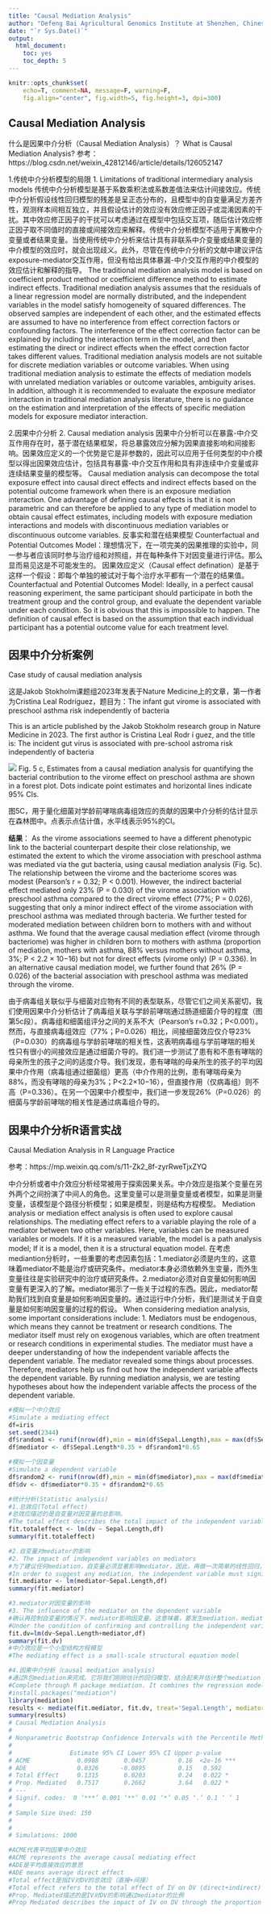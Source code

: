---
title: "Causal Mediation Analysis"
author: "Defeng Bai Agricultural Genomics Institute at Shenzhen, Chinese Academy of Agricultural Sciences"
date: "`r Sys.Date()`"
output:
  html_document:
    toc: yes
    toc_depth: 5
---

```{r setup, include=FALSE}
knitr::opts_chunk$set(
	echo=T, comment=NA, message=F, warning=F,
	fig.align="center", fig.width=5, fig.height=3, dpi=300)
```


## Causal Mediation Analysis

什么是因果中介分析（Causal Mediation Analysis）？
What is Causal Mediation Analysis?
参考：https://blog.csdn.net/weixin_42812146/article/details/126052147

1.传统中介分析模型的局限
1. Limitations of traditional intermediary analysis models
传统中介分析模型是基于系数乘积法或系数差值法来估计间接效应。传统中介分析假设线性回归模型的残差是呈正态分布的，且模型中的自变量满足方差齐性，观测样本间相互独立，并且假设估计的效应没有效应修正因子或混淆因素的干扰。其中效应修正因子的干扰可以考虑通过在模型中包括交互项，随后估计效应修正因子取不同值时的直接或间接效应来解释。传统中介分析模型不适用于离散中介变量或者结果变量。当使用传统中介分析来估计具有非联系中介变量或结果变量的中介模型的效应时，就会出现歧义。此外，尽管在传统中介分析的文献中建议评估exposure-mediator交互作用，但没有给出具体暴漏-中介交互作用的中介模型的效应估计和解释的指导。
The traditional mediation analysis model is based on coefficient product method or coefficient difference method to estimate indirect effects. Traditional mediation analysis assumes that the residuals of a linear regression model are normally distributed, and the independent variables in the model satisfy homogeneity of squared differences. The observed samples are independent of each other, and the estimated effects are assumed to have no interference from effect correction factors or confounding factors. The interference of the effect correction factor can be explained by including the interaction term in the model, and then estimating the direct or indirect effects when the effect correction factor takes different values. Traditional mediation analysis models are not suitable for discrete mediation variables or outcome variables. When using traditional mediation analysis to estimate the effects of mediation models with unrelated mediation variables or outcome variables, ambiguity arises. In addition, although it is recommended to evaluate the exposure mediator interaction in traditional mediation analysis literature, there is no guidance on the estimation and interpretation of the effects of specific mediation models for exposure mediator interaction.

2.因果中介分析
2. Causal mediation analysis
因果中介分析可以在暴露-中介交互作用存在时，基于潜在结果框架，将总暴露效应分解为因果直接影响和间接影响。因果效应定义的一个优势是它是非参数的，因此可以应用于任何类型的中介模型以得出因果效应估计，包括具有暴露-中介交互作用和具有非连续中介变量或非连续结果变量的模型等。
Causal mediation analysis can decompose the total exposure effect into causal direct effects and indirect effects based on the potential outcome framework when there is an exposure mediation interaction. One advantage of defining causal effects is that it is non parametric and can therefore be applied to any type of mediation model to obtain causal effect estimates, including models with exposure mediation interactions and models with discontinuous mediation variables or discontinuous outcome variables.
反事实和潜在结果模型 Counterfactual and Potential Outcomes Model：理想情况下，在一项完美的因果推理的实验中，同一参与者应该同时参与治疗组和对照组，并在每种条件下对因变量进行评估。那么显而易见这是不可能发生的。
因果效应定义（Causal effect defination）是基于这样一个假设：即每个单独的被试对于每个治疗水平都有一个潜在的结果值。
Counterfactual and Potential Outcomes Model: Ideally, in a perfect causal reasoning experiment, the same participant should participate in both the treatment group and the control group, and evaluate the dependent variable under each condition. So it is obvious that this is impossible to happen.
The definition of causal effect is based on the assumption that each individual participant has a potential outcome value for each treatment level.


## 因果中介分析案例
Case study of causal mediation analysis

这是Jakob Stokholm课题组2023年发表于Nature Medicine上的文章，第一作者为Cristina Leal Rodríguez，题目为：The infant gut virome is associated with preschool asthma risk independently of bacteria

This is an article published by the Jakob Stokholm research group in Nature Medicine in 2023. The first author is Cristina Leal Rodr í guez, and the title is: The incident gut virus is associated with pre-school astroma risk independently of bacteria

![](01.CausalMediationEffect01.png)
Fig. 5 c, Estimates from a causal mediation analysis for quantifying the bacterial contribution to the virome effect on preschool asthma are shown in a forest plot. Dots indicate point estimates and horizontal lines indicate 95% CIs.

图5C，用于量化细菌对学龄前哮喘病毒组效应的贡献的因果中介分析的估计显示在森林图中。点表示点估计值，水平线表示95%的CI。

**结果**：
As the virome associations seemed to have a different phenotypic link to the bacterial counterpart despite their close relationship, we estimated the extent to which the virome association with preschool asthma was mediated via the gut bacteria, using causal mediation analysis (Fig. 5c). The relationship between the virome and the bacteriome scores was modest (Pearson’s r = 0.32; P < 0.001). However, the indirect bacterial effect mediated only 23% (P = 0.030) of the virome association with preschool asthma compared to the direct virome effect (77%; P = 0.026), suggesting that only a minor indirect effect of the virome association with preschool asthma was mediated through bacteria. We further tested for moderated mediation between children born to mothers with and without asthma. We found that the average causal mediation effect (virome through bacteriome) was higher in children born to mothers with asthma (proportion of mediation, mothers with asthma, 88% versus mothers without asthma, 3%; P < 2.2 × 10−16) but not for direct effects (virome only) (P = 0.336). In an alternative causal mediation model, we further found that 26% (P = 0.026) of the bacterial association with preschool asthma was mediated through the virome.

由于病毒组关联似乎与细菌对应物有不同的表型联系，尽管它们之间关系密切，我们使用因果中介分析估计了病毒组关联与学龄前哮喘通过肠道细菌介导的程度（图第5c段）。病毒组和细菌组评分之间的关系不大（Pearson’s r=0.32；P<0.001）。然而，与直接病毒组效应（77%；P=0.026）相比，间接细菌效应仅介导23%（P=0.030）的病毒组与学龄前哮喘的相关性，这表明病毒组与学前哮喘的相关性只有很小的间接效应是通过细菌介导的。我们进一步测试了患有和不患有哮喘的母亲所生的孩子之间的适度介导。我们发现，患有哮喘的母亲所生的孩子的平均因果中介作用（病毒组通过细菌组）更高（中介作用的比例，患有哮喘母亲为88%，而没有哮喘的母亲为3%；P<2.2×10−16），但直接作用（仅病毒组）则不高（P=0.336）。在另一个因果中介模型中，我们进一步发现26%（P=0.026）的细菌与学龄前哮喘的相关性是通过病毒组介导的。


## 因果中介分析R语言实战
Causal Mediation Analysis in R Language Practice

参考：https://mp.weixin.qq.com/s/11-Zk2_8f-zyrRweTjxZYQ

中介分析或者中介效应分析经常被用于探索因果关系。中介效应是指某个变量在另外两个之间扮演了中间人的角色。这里变量可以是测量变量或者模型，如果是测量变量，该模型是个路径分析模型；如果是模型，则是结构方程模型。
Mediation analysis or mediation effect analysis is often used to explore causal relationships. The mediating effect refers to a variable playing the role of a mediator between two other variables. Here, variables can be measured variables or models. If it is a measured variable, the model is a path analysis model; If it is a model, then it is a structural equation model.
在考虑mediantion分析时，一些重要的考虑因素包括：1.mediator必须是内生的，这意味着mediator不能是治疗或研究条件。mediator本身必须依赖外生变量，而外生变量往往是实验研究中的治疗或研究条件。2.mediator必须对自变量如何影响因变量有更深入的了解。mediator揭示了一些关于过程的东西。因此，mediator帮助我们找到自变量是如何影响因变量的。通过运行中介分析，我们是测试关于自变量是如何影响因变量的过程的假设。
When considering mediation analysis, some important considerations include: 1. Mediators must be endogenous, which means they cannot be treatment or research conditions. The mediator itself must rely on exogenous variables, which are often treatment or research conditions in experimental studies. The mediator must have a deeper understanding of how the independent variable affects the dependent variable. The mediator revealed some things about processes. Therefore, mediators help us find out how the independent variable affects the dependent variable. By running mediation analysis, we are testing hypotheses about how the independent variable affects the process of the dependent variable.


```{r CMA, include=TRUE}
#模拟一个中介效应
#Simulate a mediating effect
df=iris
set.seed(2344)
df$random1 <- runif(nrow(df),min = min(df$Sepal.Length),max = max(df$Sepal.Length))
df$mediator <- df$Sepal.Length*0.35 + df$random1*0.65

#模拟一个因变量
#Simulate a dependent variable
df$random2 <- runif(nrow(df),min = min(df$mediator),max = max(df$mediator))
df$dv <- df$mediator*0.35 + df$random2*0.65

#统计分析(Statistic analysis)
#1.总效应(Total effect)
#总效应描述的是自变量对因变量的总影响。
#The total effect describes the total impact of the independent variable on the dependent variable
fit.totaleffect <- lm(dv ~ Sepal.Length,df)
summary(fit.totaleffect)

#2.自变量对mediator的影响
#2. The impact of independent variables on mediators
#为了建议任何mediation，自变量必须显著影响mediator，因此，再做一次简单的线性回归，将自变量与mediator变量加上这次可能有的任何协变量进行回归
#In order to suggest any mediation, the independent variable must significantly influence the mediator. Therefore, a simple linear regression is performed by adding any possible covariates to the independent variable and mediator variable for regression
fit.mediator <- lm(mediator~Sepal.Length,df)
summary(fit.mediator)

#3.mediator对因变量的影响
#3. The influence of the mediator on the dependent variable
#确认再控制自变量的情况下，mediator影响因变量。这意味着，要发生mediation，mediator必须比自变量更能解释因变量的方差或其他部分。因此，自变量和mediator对因变量做一个简单的线性回归，再加上可能有的任何协变量。
#Under the condition of confirming and controlling the independent variable, the mediator affects the dependent variable. This means that in order for mediation to occur, the mediator must be able to better explain the variance or other parts of the dependent variable than the independent variable. Therefore, a simple linear regression is performed between the independent variable and the mediator on the dependent variable, along with any possible covariates.
fit.dv=lm(dv~Sepal.Length+mediator,df)
summary(fit.dv)
#中介效应是一个小型结构方程模型
#The mediating effect is a small-scale structural equation model

#4.因果中介分析（causal mediation analysis）
#通过R包mediation来完成。它将我们刚刚估计的回归模型，结合起来并估计整个mediation
#Complete through R package mediation. It combines the regression model we just estimated and estimates the entire mediation
#install.packages("mediation")
library(mediation)
results <- mediate(fit.mediator, fit.dv, treat='Sepal.Length', mediator='mediator', boot=T)
summary(results)
# Causal Mediation Analysis 
# 
# Nonparametric Bootstrap Confidence Intervals with the Percentile Method
# 
#                Estimate 95% CI Lower 95% CI Upper p-value    
# ACME             0.0988       0.0457         0.16  <2e-16 ***
# ADE              0.0326      -0.0895         0.15   0.592    
# Total Effect     0.1315       0.0203         0.24   0.022 *  
# Prop. Mediated   0.7517       0.2662         3.64   0.022 *  
# ---
# Signif. codes:  0 ‘***’ 0.001 ‘**’ 0.01 ‘*’ 0.05 ‘.’ 0.1 ‘ ’ 1
# 
# Sample Size Used: 150 
# 
# 
# Simulations: 1000 

#ACME代表平均因果中介效应
#ACME represents the average causal mediating effect
#ADE是平均直接效应的意思
#ADE means average direct effect
#Total effect是指IV对DV的总效应（直接+间接）
#Total effect refers to the total effect of IV on DV (direct+indirect)
#Prop. Mediated描述的是IV对DV的影响通过mediator的比例
#Prop Mediated describes the impact of IV on DV through the proportion of mediators

```

